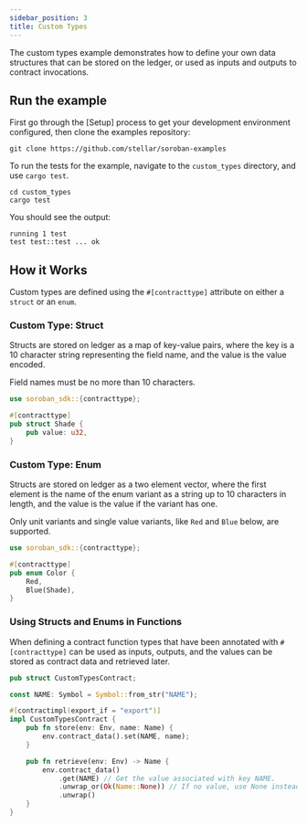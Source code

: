 ```yaml
---
sidebar_position: 3
title: Custom Types
---
```


The custom types example demonstrates how to define your own data structures
that can be stored on the ledger, or used as inputs and outputs to contract
invocations.

## Run the example

First go through the [Setup] process to get your development environment
configured, then clone the examples repository:

```
git clone https://github.com/stellar/soroban-examples
```

To run the tests for the example, navigate to the `custom_types` directory, and use `cargo test`.

```
cd custom_types
cargo test
```

You should see the output:

```
running 1 test
test test::test ... ok
```

## How it Works

Custom types are defined using the `#[contracttype]` attribute on either a
`struct` or an `enum`.

### Custom Type: Struct

Structs are stored on ledger as a map of key-value pairs, where the key is a 10
character string representing the field name, and the value is the value
encoded.

Field names must be no more than 10 characters.

```rust
use soroban_sdk::{contracttype};

#[contracttype]
pub struct Shade {
    pub value: u32,
}
```

### Custom Type: Enum

Structs are stored on ledger as a two element vector, where the first element is
the name of the enum variant as a string up to 10 characters in length, and the
value is the value if the variant has one.

Only unit variants and single value variants, like `Red` and `Blue` below, are
supported.

```rust
use soroban_sdk::{contracttype};

#[contracttype]
pub enum Color {
    Red,
    Blue(Shade),
}
```

### Using Structs and Enums in Functions

When defining a contract function types that have been annotated with
`#[contracttype]` can be used as inputs, outputs, and the values can be stored
as contract data and retrieved later.

```rust
pub struct CustomTypesContract;

const NAME: Symbol = Symbol::from_str("NAME");

#[contractimpl(export_if = "export")]
impl CustomTypesContract {
    pub fn store(env: Env, name: Name) {
        env.contract_data().set(NAME, name);
    }

    pub fn retrieve(env: Env) -> Name {
        env.contract_data()
            .get(NAME) // Get the value associated with key NAME.
            .unwrap_or(Ok(Name::None)) // If no value, use None instead.
            .unwrap()
    }
}
```
